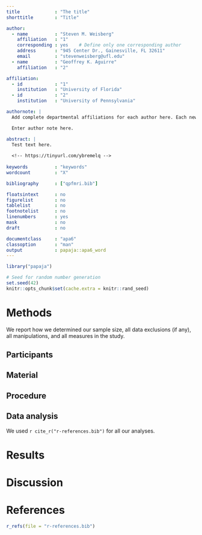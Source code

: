 ```yaml
---
title             : "The title"
shorttitle        : "Title"

author: 
  - name          : "Steven M. Weisberg"
    affiliation   : "1"
    corresponding : yes    # Define only one corresponding author
    address       : "945 Center Dr., Gainesville, FL 32611"
    email         : "stevenweisberg@ufl.edu"
  - name          : "Geoffrey K. Aguirre"
    affiliation   : "2"

affiliation:
  - id            : "1"
    institution   : "University of Florida"
  - id            : "2"
    institution   : "University of Pennsylvania"

authornote: |
  Add complete departmental affiliations for each author here. Each new line herein must be indented, like this line.

  Enter author note here.

abstract: |
  Test text here.
  
  <!-- https://tinyurl.com/ybremelq -->
  
keywords          : "keywords"
wordcount         : "X"

bibliography      : ["qpfmri.bib"]

floatsintext      : no
figurelist        : no
tablelist         : no
footnotelist      : no
linenumbers       : yes
mask              : no
draft             : no

documentclass     : "apa6"
classoption       : "man"
output            : papaja::apa6_word
---
```


```r
library("papaja")
```

```r
# Seed for random number generation
set.seed(42)
knitr::opts_chunk$set(cache.extra = knitr::rand_seed)
```



# Methods
We report how we determined our sample size, all data exclusions (if any), all manipulations, and all measures in the study. <!-- 21-word solution (Simmons, Nelson & Simonsohn, 2012; retrieved from http://ssrn.com/abstract=2160588) -->

## Participants

## Material

## Procedure

## Data analysis
We used `r cite_r("r-references.bib")` for all our analyses.


# Results

# Discussion


\newpage

# References
```r
r_refs(file = "r-references.bib")
```

\begingroup
\setlength{\parindent}{-0.5in}
\setlength{\leftskip}{0.5in}

<div id = "refs"></div>
\endgroup
